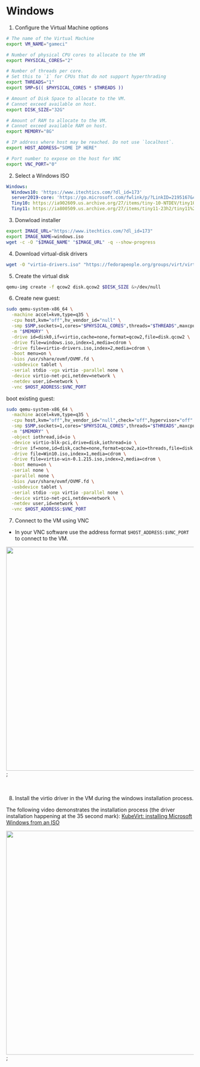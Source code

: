
# Windows

1. Configure the Virtual Machine options

```bash
# The name of the Virtual Machine
export VM_NAME="gameci"

# Number of physical CPU cores to allocate to the VM
export PHYSICAL_CORES="2"

# Number of threads per core.
# Set this to `1` for CPUs that do not support hyperthrading
export THREADS="1"
export SMP=$(( $PHYSICAL_CORES * $THREADS ))

# Amount of Disk Space to allocate to the VM.
# Cannot exceed available on host.
export DISK_SIZE="32G"

# Amount of RAM to allocate to the VM.
# Cannot exceed available RAM on host.
export MEMORY="8G"

# IP address where host may be reached. Do not use `localhost`.
export HOST_ADDRESS="SOME IP HERE"

# Port number to expose on the host for VNC
export VNC_PORT="0"
```

2. Select a Windows ISO

```yaml
Windows:
  Windows10: 'https://www.itechtics.com/?dl_id=173'
  server2019-core: 'https://go.microsoft.com/fwlink/p/?LinkID=2195167&clcid=0x409&culture=en-us&country=US'
  Tiny10: https://ia902609.us.archive.org/27/items/tiny-10-NTDEV/tiny10%2023h1%20x64.iso
  Tiny11: https://ia800509.us.archive.org/27/items/tiny11-23h2/tiny11%2023H2%20x64.iso
```

3. Donwload installer

```bash
export IMAGE_URL="https://www.itechtics.com/?dl_id=173"
export IMAGE_NAME=windows.iso
wget -c -O "$IMAGE_NAME" "$IMAGE_URL" -q --show-progress
```

4. Download virtual-disk drivers

```bash
wget -O "virtio-drivers.iso" "https://fedorapeople.org/groups/virt/virtio-win/direct-downloads/archive-virtio/virtio-win-0.1.240-1/virtio-win-0.1.240.iso"
```

5. Create the virtual disk

```bash
qemu-img create -f qcow2 disk.qcow2 $DISK_SIZE &>/dev/null
```

6. Create new guest:

```bash
sudo qemu-system-x86_64 \
  -machine accel=kvm,type=q35 \
  -cpu host,kvm="off",hv_vendor_id="null" \
  -smp $SMP,sockets=1,cores="$PHYSICAL_CORES",threads="$THREADS",maxcpus=$SMP \
  -m "$MEMORY" \
  -drive id=disk0,if=virtio,cache=none,format=qcow2,file=disk.qcow2 \
  -drive file=windows.iso,index=1,media=cdrom \
  -drive file=virtio-drivers.iso,index=2,media=cdrom \
  -boot menu=on \
  -bios /usr/share/ovmf/OVMF.fd \
  -usbdevice tablet \
  -serial stdio -vga virtio -parallel none \
  -device virtio-net-pci,netdev=network \
  -netdev user,id=network \
  -vnc $HOST_ADDRESS:$VNC_PORT
```

boot existing guest:

```bash
sudo qemu-system-x86_64 \
  -machine accel=kvm,type=q35 \
  -cpu host,kvm="off",hv_vendor_id="null",check="off",hypervisor="off" \
  -smp $SMP,sockets=1,cores="$PHYSICAL_CORES",threads="$THREADS",maxcpus=$SMP \
  -m "$MEMORY" \
  -object iothread,id=io \
  -device virtio-blk-pci,drive=disk,iothread=io \
  -drive if=none,id=disk,cache=none,format=qcow2,aio=threads,file=disk.qcow2 \
  -drive file=Win10.iso,index=1,media=cdrom \
  -drive file=virtio-win-0.1.215.iso,index=2,media=cdrom \
  -boot menu=on \
  -serial none \
  -parallel none \
  -bios /usr/share/ovmf/OVMF.fd \
  -usbdevice tablet \
  -serial stdio -vga virtio -parallel none \
  -device virtio-net-pci,netdev=network \
  -netdev user,id=network \
  -vnc $HOST_ADDRESS:$VNC_PORT
```

7. Connect to the VM using VNC

- In your VNC software use the address format `$HOST_ADDRESS:$VNC_PORT` to connect to the VM.

<div style={{ textAlign: 'center' }}>
  <img src={Vnc} width="600" />;
</div>
<br />
<br />

8. Install the virtio driver in the VM during the windows installation process.

The following video demonstrates the installation process (the driver installation happening at the
35 second mark):
[KubeVirt: installing Microsoft Windows from an ISO](https://kubevirt.io/assets/2020-02-14-KubeVirt-installing_Microsoft_Windows_from_an_iso/kubevirt_install_windows.mp4)

<div style={{ textAlign: 'center' }}>
  <img src={Virtio} width="600" />;
</div>
<br />
<br />
